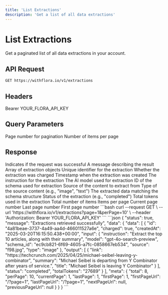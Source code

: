 ```yaml
---
title: 'List Extractions'
description: 'Get a list of all data extractions'
---
```


# List Extractions

Get a paginated list of all data extractions in your account.

## API Request

```bash
GET https://withflora.io/v1/extractions
```

## Headers

<ParamField header="Authorization" required>
  Bearer YOUR_FLORA_API_KEY
</ParamField>

## Query Parameters

<ParamField query="page" type="integer">
  Page number for pagination
</ParamField>

<ParamField query="perPage" type="integer">
  Number of items per page
</ParamField>

## Response

<ResponseField name="status" type="boolean">
  Indicates if the request was successful
</ResponseField>

<ResponseField name="message" type="string">
  A message describing the result
</ResponseField>

<ResponseField name="data" type="object">
  <Expandable title="properties">
    <ResponseField name="data" type="array">
      Array of extraction objects
      <Expandable title="Extraction Object">
        <ResponseField name="id" type="string">
          Unique identifier for the extraction
        </ResponseField>
        <ResponseField name="charged" type="boolean">
          Whether the extraction was charged
        </ResponseField>
        <ResponseField name="createdAt" type="string">
          Timestamp when the extraction was created
        </ResponseField>
        <ResponseField name="input" type="object">
          <Expandable title="properties">
            <ResponseField name="instruction" type="string">
              The instruction for the extraction
            </ResponseField>
            <ResponseField name="model" type="string">
              The AI model used for extraction
            </ResponseField>
            <ResponseField name="schema_id" type="string">
              ID of the schema used for extraction
            </ResponseField>
            <ResponseField name="source" type="string">
              Source of the content to extract from
            </ResponseField>
            <ResponseField name="type" type="string">
              Type of the source content (e.g., "image", "text")
            </ResponseField>
          </Expandable>
        </ResponseField>
        <ResponseField name="output" type="object">
          The extracted data matching the schema structure
        </ResponseField>
        <ResponseField name="status" type="string">
          Status of the extraction (e.g., "completed")
        </ResponseField>
        <ResponseField name="totalTokens" type="string">
          Total tokens used in the extraction
        </ResponseField>
      </Expandable>
    </ResponseField>
    <ResponseField name="meta" type="object">
      <Expandable title="properties">
        <ResponseField name="total" type="integer">Total number of items</ResponseField>
        <ResponseField name="perPage" type="integer">Items per page</ResponseField>
        <ResponseField name="currentPage" type="integer">Current page number</ResponseField>
        <ResponseField name="lastPage" type="integer">Last page number</ResponseField>
        <ResponseField name="firstPage" type="integer">First page number</ResponseField>
      </Expandable>
    </ResponseField>
  </Expandable>
</ResponseField>

<RequestExample>
```bash
curl --request GET \
  --url 'https://withflora.io/v1/extractions?page=1&perPage=10' \
  --header 'Authorization: Bearer YOUR_FLORA_API_KEY'
```
</RequestExample>

<ResponseExample>
```json
{
  "status": true,
  "message": "Extractions retrieved successfully",
  "data": {
    "data": [
      {
        "id": "4a81beae-3737-4a49-aa4d-466011527a6e",
        "charged": true,
        "createdAt": "2025-03-20T16:15:50.438+00:00",
        "input": {
          "instruction": "Extract the top 10 articles, along with their summary",
          "model": "gpt-4o-search-preview",
          "schema_id": "ec9cb821-6f69-4605-a7fc-0858667eb534",
          "source": "f98.jpg",
          "type": "image"
        },
        "output": [
          {
            "link": "https://techcrunch.com/2025/04/25/michael-seibel-leaving-y-combinator",
            "summary": "Michael Seibel is departing from Y Combinator after years of service.",
            "title": "Michael Seibel is leaving Y Combinator"
          }
        ],
        "status": "completed",
        "totalTokens": "27689"
      }
    ],
    "meta": {
      "total": 8,
      "perPage": 10,
      "currentPage": 1,
      "lastPage": 1,
      "firstPage": 1,
      "firstPageUrl": "/?page=1",
      "lastPageUrl": "/?page=1",
      "nextPageUrl": null,
      "previousPageUrl": null
    }
  }
}
```
</ResponseExample>
